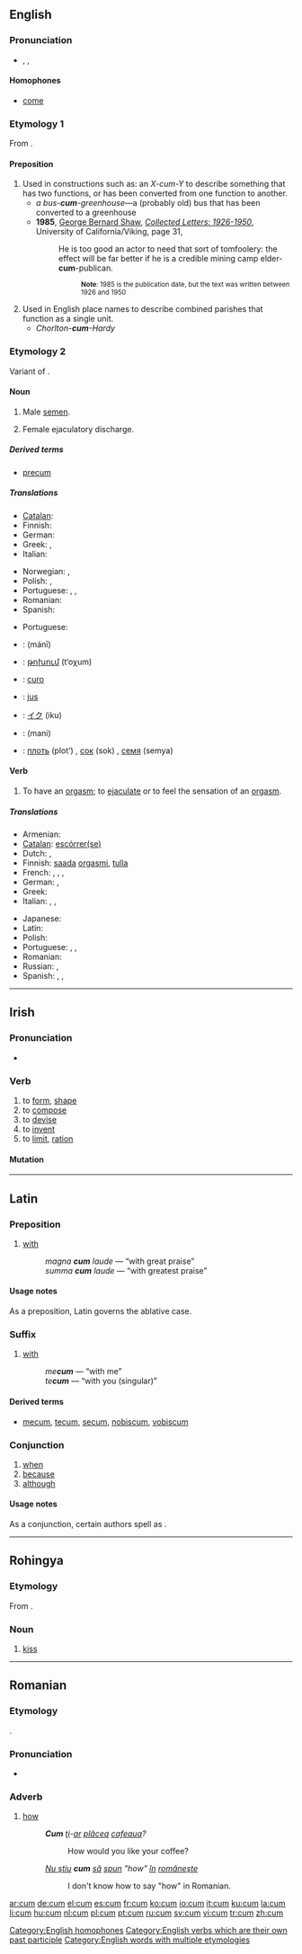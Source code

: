 {{see|cùm|cúm|cụm}}
==English==
{{rft}}

===Pronunciation===
* {{enPR|/kŭm/}}, {{IPA|/kʌm/}}, {{SAMPA|/kVm/}}
*: {{rhymes|ʌm}}

====Homophones====
* [[come]]

===Etymology 1===
From {{L.}} {{term|cum||[[with]]|lang=la}}.

====Preposition====
{{en-prep}}

# Used in constructions such as: an ''X-cum-Y'' to describe something that has two functions, or has been converted from one function to another.
#* ''a bus-'''cum'''-greenhouse''—a (probably old) bus that has been converted to a greenhouse
#* '''1985''', [[w:George Bernard Shaw|George Bernard Shaw]], ''[http://books.google.com/books?id=UF08AAAAIAAJ&q=elder-cum-publican&dq=elder-cum-publican&ei=Ao2AR-2rJIG-sgPwl7C3Cw&pgis=1 Collected Letters: 1926-1950]'', University of California/Viking, page 31,
#*: He is too good an actor to need that sort of tomfoolery: the effect will be far better if he is a credible mining camp elder-'''cum'''-publican.
#*:: <small>'''Note''': 1985 is the publication date, but the text was written between 1926 and 1950</small>
# Used in English place names to describe combined parishes that function as a single unit.
#* ''Chorlton-'''cum'''-Hardy''

===Etymology 2===
Variant of {{term|come}}.

====Noun====
{{en-noun|-}}

# {{slang}} Male [[semen]].
# {{slang}} Female ejaculatory discharge.

=====Derived terms=====
* [[precum]]

=====Translations=====
{{trans-top|male semen}}
* [[Catalan]]: {{t+|ca|llet|f}}
* Finnish: {{t-|fi|sperma}}
* German: {{t-|de|Sperma|n}}
* Greek: {{t-|el|χύσι|n|tr=chísi|sc=Grek}}, {{t+|el|χύσιμο|n|tr=chísimo|sc=Grek}}
* Italian: {{t-|it|sborra|f}}
{{trans-mid}}
* Norwegian: {{t-|no|sperm|m}}, {{t-|no|sæd|m}}
* Polish: {{t+|pl|sperma|f}}, {{t|pl|nasienie|n}}
* Portuguese: {{t|pt|esperma|f}}, {{t|pt|gozo|m}}, {{t|pt|porra|f}}
* Romanian: {{t+|ro|sloboz|m}}
* Spanish: {{t+|es|leche|f}}
{{trans-bottom}}

{{trans-top|female ejaculatory discharge}}
* Portuguese: {{t|pt|gozo|m}}
{{trans-mid}}
{{trans-bottom}}

{{checktrans-top|translations to be checked}}
* {{ttbc|Arabic}}: {{Arab|[[مني]]}} (mánī)
* {{ttbc|Armenian}}: [[թոխում]] (t‘oχum)
* {{ttbc|Esperanto}}: [[curo]]
* {{ttbc|French}}: [[jus]] {{m}}
* {{ttbc|Japanese}}: [[イク]] (iku)
* {{ttbc|Persian}}: {{fa-Arab|[[منی]]}} (mani)
* {{ttbc|Russian}}: [[плоть]] (plot’) {{f}}, [[сок]] (sok) {{m}}, [[семя]] (semya) {{n}}
{{checktrans-bottom}}

====Verb====
{{en-verb|cums|cumming|'''[[came]]''' ''or'' '''[[cummed]]'''|'''[[came]]''', '''[[cum]]''' ''or'' '''[[cummed]]'''}}

# {{slang}} To have an [[orgasm]]; to [[ejaculate]] or to feel the sensation of an [[orgasm]].

=====Translations=====
{{trans-top|to have an orgasm; to ejaculate}}
* Armenian: {{t|hy|թափել|tr=t῾ap῾el}}
* [[Catalan]]: [[escórrer|escórrer(se)]]
* Dutch: {{t-|nl|klaarkomen}}, {{t+|nl|komen}}
* Finnish: [[saada]] [[orgasmi]], [[tulla]]
* French: {{t+|fr|venir}}, {{t+|fr|juter}}, {{t+|fr|éjaculer}}, {{t+|fr|jouir}}
* German: {{t-|de|abspritzen}}, {{t+|de|kommen}}
* Greek: {{t|el|χύνω||tr=chíno|sc=Grek}}
* Italian: {{t+|it|venire}}, {{t+|it|eiaculare}}, {{t-|it|sborrare}}
{{trans-mid}}
* Japanese: {{t|ja|いく|tr=iku|sc=Jpan}}
* Latin: {{t-|la|eiaculare}}
* Polish: {{t-|pl|wytryskiwać}}
* Portuguese: {{t+|pt|ejacular}}, {{t+|pt|gozar}}, {{t-|pt|esporrar}}
* Romanian: {{t-|ro|slobozi|alt=a slobozi}}
* Russian: {{t|ru|кончать|tr=končát’|sc=Cyrl}}, {{t|ru|доходить|tr=dokhodít’|sc=Cyrl}}
* Spanish: {{t+|es|venir}}, {{t-|es|eyacular}}, {{t+|es|correrse}}
{{trans-bottom}}

[[Category:English homophones]]
[[Category:English verbs which are their own past participle]]
[[Category:English words with multiple etymologies]]

----

==Irish==

===Pronunciation===
*{{IPA|lang=ga|[kuːmˠ]|[kʊmˠ]}}

===Verb===
{{infl|ga|verb|present|cumann|past|chum|future|cumfaidh|conditional|chumfadh|past participle|cumtha|verbal noun|cumadh}}

# to [[form]], [[shape]]
# to [[compose]]
# to [[devise]]
# to [[invent]]
# to [[limit]], [[ration]]

====Mutation====
{{ga mut cons|c|um}}

----

==Latin==

===Preposition===
{{infl|la|preposition|+ ablative}}

# [[with]]
#: ''magna '''cum''' laude'' — “with great praise”
#: ''summa '''cum''' laude'' — “with greatest praise”

====Usage notes====
As a preposition, Latin {{term|cum|lang=la}} governs the ablative case.

===Suffix===
{{infl|la|suffix|cat=suffixes}}

# {{context|after personal pronouns}} [[with]]
#: ''me'''cum''''' — “with me”
#: ''te'''cum''''' — “with you (singular)”

====Derived terms====
* {{sense|after personal pronouns: with}} [[mecum]], [[tecum]], [[secum]], [[nobiscum]], [[vobiscum]]

===Conjunction===
{{infl|la|conjunction|+ subjunctive}}

# [[when]]
# [[because]]
# [[although]]

====Usage notes====
As a conjunction, certain authors spell {{term|cum|lang=la}} as {{term|quum|lang=la}}.

----

==Rohingya==

===Etymology===
From {{Beng.|cit}}.

===Noun===
{{infl|cit|noun}}

# [[kiss]]

----

==Romanian==

===Etymology===
{{L.|ro}} {{term|quomodo|lang=la}}.

===Pronunciation===
* {{IPA|[kum]|lang=ro}}

===Adverb===
{{ro-adv}}

# [[how]]
#: '''''Cum''' [[îţi|ţi]]-[[ar]] [[plăcea]] [[cafeaua]]?''
#:: How would you like your coffee?
#: ''[[nu ştiu|Nu ştiu]] '''cum''' [[să]] [[spun]] "how" [[în]] [[româneşte]]''
#:: I don't know how to say "how" in Romanian.

[[ar:cum]]
[[de:cum]]
[[el:cum]]
[[es:cum]]
[[fr:cum]]
[[ko:cum]]
[[io:cum]]
[[it:cum]]
[[ku:cum]]
[[la:cum]]
[[li:cum]]
[[hu:cum]]
[[nl:cum]]
[[pl:cum]]
[[pt:cum]]
[[ru:cum]]
[[sv:cum]]
[[vi:cum]]
[[tr:cum]]
[[zh:cum]]